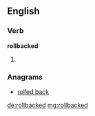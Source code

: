 ==English==

===Verb===
'''rollbacked'''

# {{en-past of|rollback}}

===Anagrams===
* [[rolled back#English|rolled back]]

[[de:rollbacked]]
[[mg:rollbacked]]